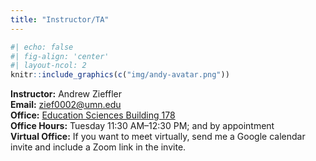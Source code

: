 ```yaml
---
title: "Instructor/TA"
---
```


```r
#| echo: false
#| fig-align: 'center'
#| layout-ncol: 2
knitr::include_graphics(c("img/andy-avatar.png"))
```


**Instructor:** Andrew Zieffler <br />
**Email:** [zief0002@umn.edu](mailto://zief0002@umn.edu) <br />
**Office:** [Education Sciences Building 178](https://www.google.com/maps/place/Education+Sciences+Building/@44.9784043,-93.2394586,15z/data=!4m2!3m1!1s0x0:0x45656dac481b9150)  <br />
**Office Hours:** Tuesday 11:30 AM&ndash;12:30 PM; and by appointment <br />
**Virtual Office:** If you want to meet virtually, send me a Google calendar invite and include a Zoom link in the invite. 

<br />


<!-- ```{r} -->
<!-- #| echo: false -->
<!-- #| fig-align: 'center' -->
<!-- #| layout-ncol: 2 -->
<!-- knitr::include_graphics(c("img/shelby.jpg")) -->
<!-- ``` -->

<!-- **TA:** Shelby Weisen  <br /> -->
<!-- **Email:** [weise207@umn.edu](mailto://weise207@umn.edu) <br /> -->
<!-- **Office:** [Education Sciences Building 197](https://www.google.com/maps/place/Education+Sciences+Building/@44.9784043,-93.2394586,15z/data=!4m2!3m1!1s0x0:0x45656dac481b9150)  <br /> -->
<!-- **Office Hours:** Wednesday 12:00 PM&ndash;1:00 PM; and by appointment -->
<!-- **Virtual Office:** If you want to meet Shelby virtually, send her a Google calendar invite and include a Zoom link in the invite. -->

<br />
